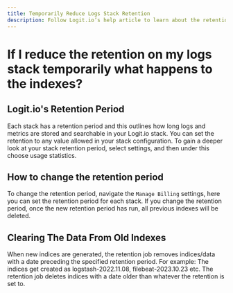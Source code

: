 ```yaml
---
title: Temporarily Reduce Logs Stack Retention
description: Follow Logit.io’s help article to learn about the retention period, how to reduce it, and what happens if you do this
---
```


# If I reduce the retention on my logs stack temporarily what happens to the indexes?

## Logit.io's Retention Period

Each stack has a retention period and this outlines how long logs and 
metrics are stored and searchable in your Logit.io stack. You can set 
the retention to any value allowed in your stack configuration. To 
gain a deeper look at your stack retention period, select settings, 
and then under this choose usage statistics.

## How to change the retention period

To change the retention period, navigate the `Manage Billing` settings, 
here you can set the retention period for each stack. If you change the 
retention period, once the new retention period has run, 
all previous indexes will be deleted.

## Clearing The Data From Old Indexes

When new indices are generated, the retention job removes indices/data 
with a date preceding the specified retention period. For example: The 
indices get created as logstash-2022.11.08, filebeat-2023.10.23 etc. 
The retention job deletes indices with a date older than whatever 
the retention is set to.